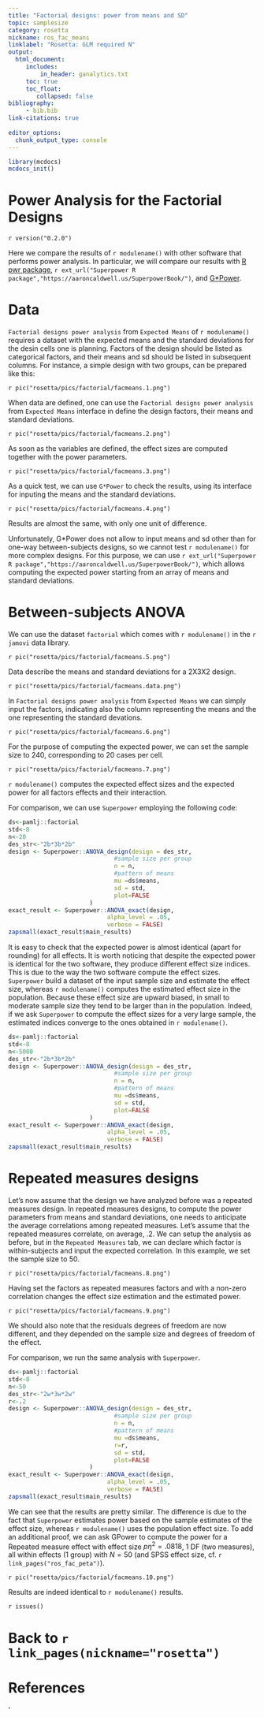 ```yaml
---
title: "Factorial designs: power from means and SD"
topic: samplesize
category: rosetta
nickname: ros_fac_means
linklabel: "Rosetta: GLM required N" 
output: 
  html_document:
     includes:
         in_header: ganalytics.txt
     toc: true
     toc_float:
        collapsed: false
bibliography: 
     - bib.bib
link-citations: true
        
editor_options: 
  chunk_output_type: console
---
```



```r
library(mcdocs)
mcdocs_init()

```

# Power Analysis for the Factorial Designs

`r version("0.2.0")` 

Here we compare the results of `r modulename()` with other software that performs power analysis. In particular, we will compare our results with [R pwr package](https://cran.r-project.org/web/packages/pwr/pwr.pdf),  `r ext_url("Superpower R package","https://aaroncaldwell.us/SuperpowerBook/")`, and  [G*Power](https://www.psychologie.hhu.de/arbeitsgruppen/allgemeine-psychologie-und-arbeitspsychologie/gpower). 

# Data

`Factorial designs power analysis` from `Expected Means` of `r modulename()` requires a dataset with the expected means and the standard deviations for the desin cells one is planning. Factors of the design should be listed as categorical factors, and their means and sd should be listed in subsequent columns. For instance, a simple design with two groups, can be prepared like this:

`r pic("rosetta/pics/factorial/facmeans.1.png")`

When data are defined, one can use the `Factorial designs power analysis` from `Expected Means` interface in define the design factors, their means and standard deviations. 

`r pic("rosetta/pics/factorial/facmeans.2.png")`

As soon as the variables are defined, the effect sizes are computed together with the power parameters. 

`r pic("rosetta/pics/factorial/facmeans.3.png")`


As a quick test, we can use `G*Power` to check the results, using its interface for inputing the means and the standard deviations.

`r pic("rosetta/pics/factorial/facmeans.4.png")`

Results are almost the same, with only one unit of difference.

Unfortunately, G*Power does not allow to input means and sd other than for one-way between-subjects designs, so we cannot test `r modulename()` for more complex designs. For this purpose, we can use `r ext_url("Superpower R package","https://aaroncaldwell.us/SuperpowerBook/")`, which allows computing the expected power starting from an array of means and standard deviations.

# Between-subjects ANOVA 

We can use the dataset `factorial` which comes with `r modulename()` in the `r jamovi` data library.

`r pic("rosetta/pics/factorial/facmeans.5.png")`

Data describe the means and standard deviations for a 2X3X2 design. 

`r pic("rosetta/pics/factorial/facmeans.data.png")`

In `Factorial designs power analysis` from `Expected Means` we can simply input the factors, indicating also the column representing the means and the one representing the standard devations. 

`r pic("rosetta/pics/factorial/facmeans.6.png")`

For the purpose of computing the expected power, we can set the sample size to 240, corresponding to 20 cases per cell.

`r pic("rosetta/pics/factorial/facmeans.7.png")`

`r modulename()` computes the expected effect sizes and the expected power for all factors effects and their interaction.


For comparison, we can use `Superpower` employing the following code:


```r


ds<-pamlj::factorial
std<-8
n<-20
des_str<-"2b*3b*2b"
design <- Superpower::ANOVA_design(design = des_str, 
                              #sample size per group 
                              n = n, 
                              #pattern of means
                              mu =ds$means,
                              sd = std,
                              plot=FALSE
                       ) 
exact_result <- Superpower::ANOVA_exact(design,
                            alpha_level = .05,
                            verbose = FALSE)
zapsmall(exact_result$main_results)


```


It is easy to check that the expected power is almost identical (apart for rounding) for all effects. It is worth noticing that despite the expected power
is identical for the two software, they produce different effect size indices. This is due to the way the two software compute the effect sizes. `Superpower` build a dataset of the input sample size and estimate the effect size, whereas `r modulename()` computes the estimated effect size in the population. Because these effect size are upward biased, in small to moderate sample size they tend to be larger than in the population. Indeed, if we ask `Superpower` to compute the effect sizes for a very large sample, the estimated indices converge to the ones obtained in `r modulename()`.

```r

ds<-pamlj::factorial
std<-8
n<-5000
des_str<-"2b*3b*2b"
design <- Superpower::ANOVA_design(design = des_str, 
                              #sample size per group 
                              n = n, 
                              #pattern of means
                              mu =ds$means,
                              sd = std,
                              plot=FALSE
                       ) 
exact_result <- Superpower::ANOVA_exact(design,
                            alpha_level = .05,
                            verbose = FALSE)
zapsmall(exact_result$main_results)


```


# Repeated measures designs

Let's now assume that the design we have analyzed before was a repeated measures design. In repeated measures designs, to compute the power parameters from means and standard deviations, one needs to anticipate the average correlations among repeated measures. Let's assume that the repeated measures correlate, on average, .2. We can setup the analysis as before, but in the `Repeated Measures` tab, we can declare which factor is within-subjects and input the expected correlation. In this example, we set the sample size to 50.

`r pic("rosetta/pics/factorial/facmeans.8.png")`

Having set the factors as repeated measures factors and with a non-zero correlation changes the effect size estimation and the estimated power.

`r pic("rosetta/pics/factorial/facmeans.9.png")`

We should also note that the residuals degrees of freedom are now different, and they depended on the sample size and degrees of freedom of the effect. 

For comparison, we run the same analysis with `Superpower`.


```r

ds<-pamlj::factorial
std<-8
n<-50
des_str<-"2w*3w*2w"
r<-.2
design <- Superpower::ANOVA_design(design = des_str, 
                              #sample size per group 
                              n = n, 
                              #pattern of means
                              mu =ds$means,
                              r=r,
                              sd = std,
                              plot=FALSE
                       ) 
exact_result <- Superpower::ANOVA_exact(design,
                            alpha_level = .05,
                            verbose = FALSE)
zapsmall(exact_result$main_results)


```

We can see that the results are pretty similar. The difference is due to the fact that `Superpower` estimates power based on the sample estimates of the effect size, whereas `r modulename()` uses the population effect size. To add an additional proof, we can ask GPower to compute the power for a Repeated measure effect with effect size $p\eta^2=.0818$, 1 DF (two measures), all within effects (1 group) with $N=50$ (and SPSS effect size, cf. `r link_pages("ros_fac_peta")`).

`r pic("rosetta/pics/factorial/facmeans.10.png")`

Results are indeed identical to `r modulename()` results.

`r issues()`

# Back to `r link_pages(nickname="rosetta")`


# References
'